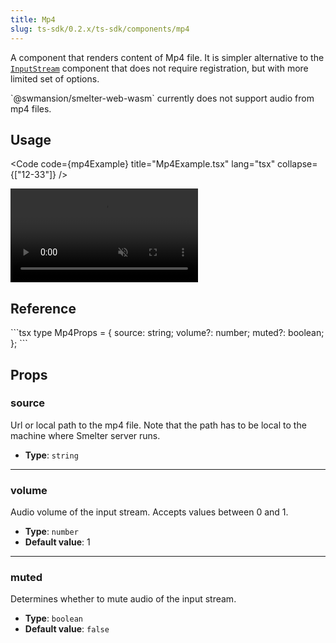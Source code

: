 ```yaml
---
title: Mp4
slug: ts-sdk/0.2.x/ts-sdk/components/mp4
---
```



A component that renders content of Mp4 file. It is simpler alternative to the [`InputStream`](/ts-sdk/0.2.x/components/inputstream)
component that does not require registration, but with more limited set of options.

<Aside type="caution">
  `@swmansion/smelter-web-wasm` currently does not support audio from mp4 files.
</Aside>

## Usage

<Code code={mp4Example} title="Mp4Example.tsx" lang="tsx" collapse={["12-33"]} />

<CollapsibleDetails summaryTitle="Example output">
  <video autoplay loop muted src={ExampleImage} alt="example output" />
</CollapsibleDetails>

## Reference

<CollapsibleDetails summaryTitle="Type definitions" open>
  ```tsx
  type Mp4Props = {
    source: string;
    volume?: number;
    muted?: boolean;
  };
  ```
</CollapsibleDetails>

## Props

### source

Url or local path to the mp4 file. Note that the path has to be local to the machine where
Smelter server runs.

* **Type**: `string`

***

### volume

Audio volume of the input stream. Accepts values between 0 and 1.

* **Type**: `number`
* **Default value**: 1

***

### muted

Determines whether to mute audio of the input stream.

* **Type**: `boolean`
* **Default value**: `false`
